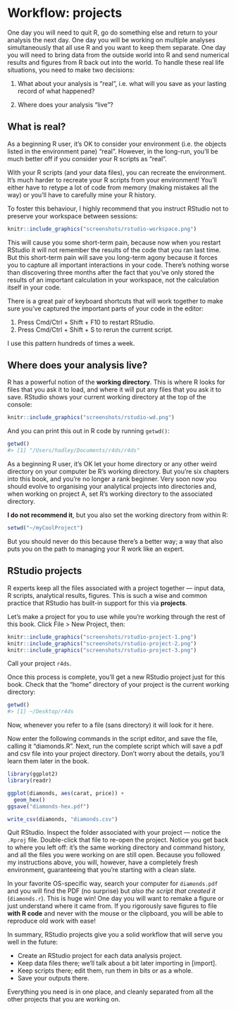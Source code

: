 # Workflow: projects

One day you will need to quit R, go do something else and return to your analysis the next day. One day you will be working on multiple analyses simultaneously that all use R and you want to keep them separate. One day you will need to bring data from the outside world into R and send numerical results and figures from R back out into the world. To handle these real life situations, you need to make two decisions:

1.  What about your analysis is "real", i.e. what will you save as your 
    lasting record of what happened?

1.  Where does your analysis "live"?

## What is real?

As a beginning R user, it's OK to consider your environment (i.e. the objects listed in the environment pane) "real". However, in the long-run, you'll be much better off if you consider your R scripts as "real". 

With your R scripts (and your data files), you can recreate the environment. It's much harder to recreate your R scripts from your environment! You'll either have to retype a lot of code from memory (making mistakes all the way) or you'll have to carefully mine your R history.

To foster this behaviour, I highly recommend that you instruct RStudio not to preserve your workspace between sessions:

```r
knitr::include_graphics("screenshots/rstudio-workspace.png")
```

This will cause you some short-term pain, because now when you restart RStudio it will not remember the results of the code that you ran last time. But this short-term pain will save you long-term agony because it forces you to capture all important interactions in your code. There's nothing worse than discovering three months after the fact that you've only stored the results of an important calculation in your workspace, not the calculation itself in your code. 

There is a great pair of keyboard shortcuts that will work together to make sure you've captured the important parts of your code in the editor:

1. Press Cmd/Ctrl + Shift + F10 to restart RStudio.
2. Press Cmd/Ctrl + Shift + S to rerun the current script.

I use this pattern hundreds of times a week.

## Where does your analysis live?

R has a powerful notion of the __working directory__. This is where R looks for files that you ask it to load, and where it will put any files that you ask it to save. RStudio shows your current working directory at the top of the console:

```r
knitr::include_graphics("screenshots/rstudio-wd.png")
```

And you can print this out in R code by running `getwd()`:

```r
getwd()
#> [1] "/Users/hadley/Documents/r4ds/r4ds"
```

As a beginning R user, it's OK let your home directory or any other weird directory on your computer be R's working directory. But you're six chapters into this book, and you're no longer a rank beginner. Very soon now you should evolve to   organising your analytical projects into directories and, when working on project A, set R's working directory to the associated directory.

__I do not recommend it__, but you also set the working directory from within R:

```r
setwd("~/myCoolProject")
```

But you should never do this because there's a better way; a way that also puts you on the path to managing your R work like an expert.

## RStudio projects

R experts keep all the files associated with a project together --- input data, R scripts, analytical results, figures. This is such a wise and common practice that RStudio has built-in support for this via __projects__.

Let's make a project for you to use while you're working through the rest of this book. Click File > New Project, then:

```r
knitr::include_graphics("screenshots/rstudio-project-1.png")
knitr::include_graphics("screenshots/rstudio-project-2.png")
knitr::include_graphics("screenshots/rstudio-project-3.png")
```

Call your project `r4ds`.

Once this process is complete, you'll get a new RStudio project just for this book. Check that the "home" directory of your project is the current working directory:

```r
getwd()
#> [1] ~/Desktop/r4ds
```

Now, whenever you refer to a file (sans directory) it will look for it here. 

Now enter the following commands in the script editor, and save the file, calling it "diamonds.R". Next, run the complete script which will save a pdf and csv file into your project directory. Don't worry about the details, you'll learn them later in the book.

```r
library(ggplot2)
library(readr)

ggplot(diamonds, aes(carat, price)) + 
  geom_hex()
ggsave("diamonds-hex.pdf")

write_csv(diamonds, "diamonds.csv")
```

Quit RStudio. Inspect the folder associated with your project --- notice the `.Rproj` file. Double-click that file to re-open the project. Notice you get back to where you left off: it's the same working directory and command history, and all the files you were working on are still open. Because you followed my instructions above, you will, however, have a completely fresh environment, guaranteeing that you're starting with a clean slate.

In your favorite OS-specific way, search your computer for `diamonds.pdf` and you will find the PDF (no surprise) but _also the script that created it_ (`diamonds.r`). This is huge win! One day you will want to remake a figure or just understand where it came from. If you rigorously save figures to file __with R code__ and never with the mouse or the clipboard, you will be able to reproduce old work with ease!

In summary, RStudio projects give you a solid workflow that will serve you well in the future:

* Create an RStudio project for each data analysis project.
* Keep data files  there; we'll talk about a bit later importing in [import].
* Keep scripts there; edit them, run them in bits or as a whole.
* Save your outputs there.

Everything you need is in one place, and cleanly separated from all the other projects that you are working on.

